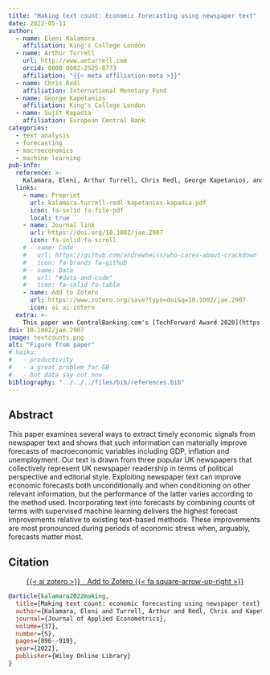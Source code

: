 ```yaml
---
title: "Making text count: Economic forecasting using newspaper text"
date: 2022-05-11
author:
  - name: Eleni Kalamara
    affiliation: King's College London
  - name: Arthur Turrell
    url: http://www.aeturrell.com
    orcid: 0000-0002-2525-0773
    affiliation: "{{< meta affiliation-meta >}}"
  - name: Chris Redl
    affiliation: International Monetary Fund
  - name: George Kapetanios
    affiliation: King's College London
  - name: Sujit Kapadia
    affiliation: European Central Bank
categories: 
  - text analysis
  - forecasting
  - macroeconomics
  - machine learning
pub-info:
  reference: >-
    Kalamara, Eleni, Arthur Turrell, Chris Redl, George Kapetanios, and Sujit Kapadia. "Making text count: economic forecasting using newspaper text." <i>Journal of Applied Econometrics</i> 37, no. 5 (2022): 896-919. doi: <a href="https://doi.org/10.1002/jae.2907"><code>10.1002/jae.2907</code></a>
  links:
    - name: Preprint
      url: kalamara-turrell-redl-kapetanios-kapadia.pdf
      icon: fa-solid fa-file-pdf
      local: true
    - name: Journal link
      url: https://doi.org/10.1002/jae.2907
      icon: fa-solid fa-scroll
    # - name: Code
    #   url: https://github.com/andrewheiss/who-cares-about-crackdown
    #   icon: fa-brands fa-github
    # - name: Data
    #   url: "#data-and-code"
    #   icon: fa-solid fa-table
    - name: Add to Zotero
      url: https://www.zotero.org/save?type=doi&q=10.1002/jae.2907
      icon: ai ai-zotero
  extra: >-
    This paper won CentralBanking.com's [TechForward Award 2020](https://www.centralbanking.com/awards/7703456/the-winners-of-the-2020-fintech-and-regtech-global-awards) and was featured by [Dow Jones](https://www.dowjones.com/professional/blog/making-text-count-economic-forecasting/) because of its innovative use of their data.
doi: 10.1002/jae.2907
image: textcounts.png
alt: "Figure from paper"
# haiku:
#   - productivity
#   - a great problem for GB
#   - but data say not now
bibliography: "../../../files/bib/references.bib"
---
```


<!-- ![](mismatch_img.png){fig-align="center" width=80%} -->

<!-- ## Important links

- [Working paper / preprint](LabourEconomics2021OccupationalMismatch.pdf)
- [Published paper](https://doi.org/10.1016/j.labeco.2021.102013) -->

## Abstract

This paper examines several ways to extract timely economic signals from newspaper text and shows that such information can materially improve forecasts of macroeconomic variables including GDP, inflation and unemployment. Our text is drawn from three popular UK newspapers that collectively represent UK newspaper readership in terms of political perspective and editorial style. Exploiting newspaper text can improve economic forecasts both unconditionally and when conditioning on other relevant information, but the performance of the latter varies according to the method used. Incorporating text into forecasts by combining counts of terms with supervised machine learning delivers the highest forecast improvements relative to existing text-based methods. These improvements are most pronounced during periods of economic stress when, arguably, forecasts matter most.

## Citation

<p class="buttons" style="text-align:center;">
<a class="btn btn-danger" target="_blank" href="https://www.zotero.org/save?type=doi&q=10.1002/jae.2907">{{< ai zotero >}}&emsp;Add to Zotero {{< fa square-arrow-up-right >}}</a>
</p>

```bibtex
@article{kalamara2022making,
  title={Making text count: economic forecasting using newspaper text},
  author={Kalamara, Eleni and Turrell, Arthur and Redl, Chris and Kapetanios, George and Kapadia, Sujit},
  journal={Journal of Applied Econometrics},
  volume={37},
  number={5},
  pages={896--919},
  year={2022},
  publisher={Wiley Online Library}
}
```
